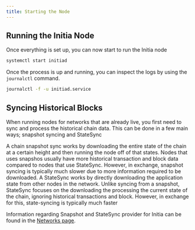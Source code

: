 ```yaml
---
title: Starting the Node
---
```


## Running the Initia Node

Once everything is set up, you can now start to run the Initia node

```sh
systemctl start initiad
```

Once the process is up and running, you can inspect the logs by using the `journalctl` command.

```sh
journalctl -f -u initiad.service
```

## Syncing Historical Blocks

When running nodes for networks that are already live, you first need to sync and process the historical chain data. This can be done in a few main ways; snapshot syncing and StateSync

<Tabs>  
  <Tab title="Snapshots">
    A chain snapshot sync works by downloading the entire state of the chain at a certain height and then running the node off of that states. Nodes that uses snapshos usually have more historical transaction and block data compared to nodes that use StateSync. However, in exchange, snapshot syncing is typically much slower due to more information required to be downloaded.
  </Tab>
  <Tab title="StateSync">
  A StateSync works by directly downloading the application state from other nodes in the network. Unlike syncing from a snapshot, StateSync focuses on the downloading the processing the current state of the chain, ignoring historical transactions and block. However, in exchange for this, state-syncing is typically much faster
  </Tab>
</Tabs>

Information regarding Snapshot and StateSync provider for Initia can be found in the [Networks page](/developers/resources/networks).